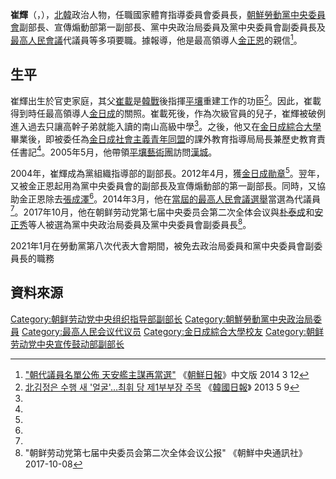 {{noteTA
|G1=Country
|1=zh:朝鮮; zh-cn:朝鲜; zh-tw:朝鮮; zh-hk:朝鮮; zh-sg:朝鲜;
}}

'''崔輝'''（{{lang-ko|최휘}}，{{bd|1954年||||}}），[[北韓|北韓]]政治人物，任職國家體育指導委員會委員長，[[朝鮮勞動黨中央委員會|朝鮮勞動黨中央委員會]]副部長、宣傳煽動部第一副部長、黨中央政治局委員及黨中央委員會副委員長及[[最高人民會議|最高人民會議]]代議員等多項要職。據報導，他是最高領導人[[金正恩|金正恩]]的親信<ref name="cnnews">[http://cnnews.chosun.com/big5/site/data/html_dir/2014/03/12/20140312000006.html "朝代議員名單公佈 天安艦主謀再當選"] {{webarchive|url=https://web.archive.org/web/20140312213752/http://cnnews.chosun.com/big5/site/data/html_dir/2014/03/12/20140312000006.html |date=2014-03-12 }} 《[[朝鮮日報|朝鮮日報]]》中文版 2014 3 12</ref>。

==生平==
崔輝出生於官吏家庭，其父[[崔載|崔載]]是[[韓戰|韓戰]]後指揮[[平壤|平壤]]重建工作的功臣<ref name="hankooki">[http://news.hankooki.com/lpage/politics/201305/h2013050911464374760.htm 北김정은 수행 새 '얼굴'…최휘 당 제1부부장 주목] {{webarchive|url=https://web.archive.org/web/20130509101512/http://news.hankooki.com/lpage/politics/201305/h2013050911464374760.htm |date=2013-05-09 }} 《[[韓國日報|韓國日報]]》 2013 5 9</ref>。因此，崔載得到時任最高領導人[[金日成|金日成]]的關照。崔載死後，作為次級官員的兒子，崔輝被破例進入過去只讓高幹子弟就能入讀的南山高級中學<ref name="hankooki"/>。之後，他又在[[金日成綜合大學|金日成綜合大學]]畢業後，即被委任為[[金日成社會主義青年同盟|金日成社會主義青年同盟]]的課外教育指導局局長兼歷史教育責任書記<ref name="hankooki"/>。2005年5月，他帶領[[平壤藝術團|平壤藝術團]]訪問[[漢城|漢城]]。

2004年，崔輝成為黨組織指導部的副部長。2012年4月，獲[[金日成勛章|金日成勛章]]<ref name="hankooki"/>。翌年，又被金正恩起用為黨中央委員會的副部長及宣傳煽動部的第一副部長。同時，又協助金正恩除去[[張成澤|張成澤]]<ref name="cnnews"/>。2014年3月，他在[[2014年朝鮮民主主義人民共和國最高人民會議選舉|當屆的最高人民會議選舉]]當選為代議員<ref name="cnnews"/>。2017年10月，他在朝鲜劳动党第七届中央委员会第二次全体会议與[[朴泰成|朴泰成]]和[[安正秀|安正秀]]等人被選為黨中央政治局委員及黨中央委員會副委員長<ref>"朝鲜劳动党第七届中央委员会第二次全体会议公报" 《朝鮮中央通訊社》 2017-10-08</ref>。

2021年1月在勞動黨第八次代表大會期間，被免去政治局委員和黨中央委員會副委員長的職務

==資料來源==
{{reflist}}

[[Category:朝鲜劳动党中央组织指导部副部长|Category:朝鲜劳动党中央组织指导部副部长]]
[[Category:朝鮮勞動黨中央政治局委員|Category:朝鮮勞動黨中央政治局委員]]
[[Category:最高人民会议代议员|Category:最高人民会议代议员]]
[[Category:金日成綜合大學校友|Category:金日成綜合大學校友]]
[[Category:朝鲜劳动党中央宣传鼓动部副部长|Category:朝鲜劳动党中央宣传鼓动部副部长]]